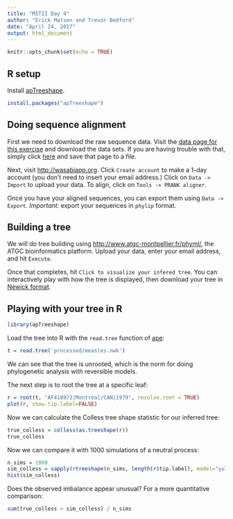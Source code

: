 ```yaml
---
title: "MITII Day 4"
author: "Erick Matsen and Trevor Bedford"
date: "April 24, 2017"
output: html_document
---
```


```r
knitr::opts_chunk$set(echo = TRUE)
```

## R setup

Install [apTreeshape](https://cran.r-project.org/web/packages/apTreeshape/index.html).
```r
install.packages("apTreeshape")
```

## Doing sequence alignment

First we need to download the raw sequence data.
Visit the [data page for this exercise](https://github.com/blab/mitii/tree/master/phylogenetics/data) and download the data sets.
If you are having trouble with that, simply click [here](https://raw.githubusercontent.com/blab/mitii/master/phylogenetics/data/HIV1_REF_2010_gag_DNA.fasta) and save that page to a file.

Next, visit <http://wasabiapp.org>.
Click `Create account` to make a 1-day account (you don't need to insert your email address.)
Click on `Data -> Import` to upload your data.
To align, click on `Tools -> PRANK aligner`.

Once you have your aligned sequences, you can export them using `Data -> Export`.
*Important:* export your sequences in `phylip` format.


## Building a tree

We will do tree building using <http://www.atgc-montpellier.fr/phyml/>, the ATGC bioinformatics platform.
Upload your data, enter your email address, and hit `Execute`.

Once that completes, hit `Click to visualize your infered tree`.
You can interactively play with how the tree is displayed, then download your tree in [Newick format](https://en.wikipedia.org/wiki/Newick_format).


## Playing with your tree in R

```r
library(apTreeshape)
```

Load the tree into R with the `read.tree` function of [ape](https://cran.r-project.org/web/packages/ape/):
```r
t = read.tree('processed/measles.nwk')
```

We can see that the tree is unrooted, which is the norm for doing phylogenetic analysis with reversible models.

The next step is to root the tree at a specific leaf:
```r
r = root(t, "AF410972|Montreal/CAN|1979", resolve.root = TRUE)
plot(r, show.tip.label=FALSE)
```

Now we can calculate the Colless tree shape statistic for our inferred tree:

```r
true_colless = colless(as.treeshape(r))
true_colless
```

Now we can compare it with 1000 simulations of a neutral process:

```r
n_sims = 1000
sim_colless = sapply(rtreeshape(n_sims, length(r$tip.label), model="yule"), colless)
hist(sim_colless)
```

Does the observed imbalance appear unusual?
For a more quantitative comparison:

```r
sum(true_colless > sim_colless) / n_sims
```
